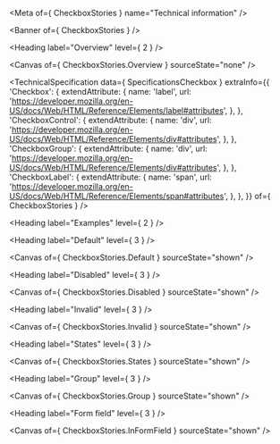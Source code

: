 
<Meta of={ CheckboxStories } name="Technical information" />

<Banner of={ CheckboxStories } />

<Heading label="Overview" level={ 2 } />

<Canvas of={ CheckboxStories.Overview } sourceState="none" />

<TechnicalSpecification
  data={ SpecificationsCheckbox }
  extraInfo={{
    'Checkbox': {
      extendAttribute: {
        name: 'label',
        url: 'https://developer.mozilla.org/en-US/docs/Web/HTML/Reference/Elements/label#attributes',
      },
    },
    'CheckboxControl': {
      extendAttribute: {
        name: 'div',
        url: 'https://developer.mozilla.org/en-US/docs/Web/HTML/Reference/Elements/div#attributes',
      },
    },
    'CheckboxGroup': {
      extendAttribute: {
        name: 'div',
        url: 'https://developer.mozilla.org/en-US/docs/Web/HTML/Reference/Elements/div#attributes',
      },
    },
    'CheckboxLabel': {
      extendAttribute: {
        name: 'span',
        url: 'https://developer.mozilla.org/en-US/docs/Web/HTML/Reference/Elements/span#attributes',
      },
    },
  }}
  of={ CheckboxStories } />

<Heading label="Examples" level={ 2 } />

<Heading label="Default" level={ 3 } />

<Canvas of={ CheckboxStories.Default } sourceState="shown" />

<Heading label="Disabled" level={ 3 } />

<Canvas of={ CheckboxStories.Disabled } sourceState="shown" />

<Heading label="Invalid" level={ 3 } />

<Canvas of={ CheckboxStories.Invalid } sourceState="shown" />

<Heading label="States" level={ 3 } />

<Canvas of={ CheckboxStories.States } sourceState="shown" />

<Heading label="Group" level={ 3 } />

<Canvas of={ CheckboxStories.Group } sourceState="shown" />

<Heading label="Form field" level={ 3 } />

<Canvas of={ CheckboxStories.InFormField } sourceState="shown" />
